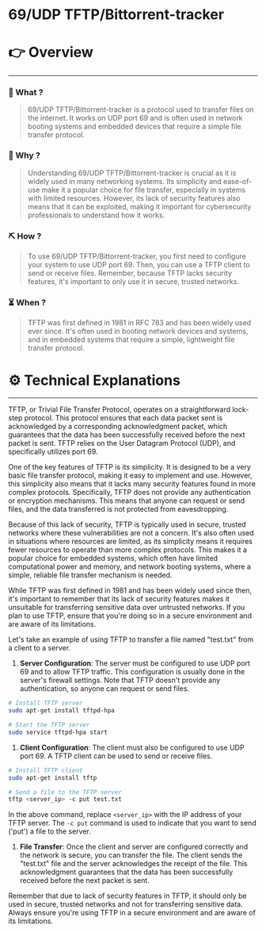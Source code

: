 # 69/UDP TFTP/Bittorrent-tracker


# 👉 Overview

---

### 👀 What ?

> 69/UDP TFTP/Bittorrent-tracker is a protocol used to transfer files on the internet. It works on UDP port 69 and is often used in network booting systems and embedded devices that require a simple file transfer protocol.
> 

### 🧐 Why ?

> Understanding 69/UDP TFTP/Bittorrent-tracker is crucial as it is widely used in many networking systems. Its simplicity and ease-of-use make it a popular choice for file transfer, especially in systems with limited resources. However, its lack of security features also means that it can be exploited, making it important for cybersecurity professionals to understand how it works.
> 

### ⛏️ How ?

> To use 69/UDP TFTP/Bittorrent-tracker, you first need to configure your system to use UDP port 69. Then, you can use a TFTP client to send or receive files. Remember, because TFTP lacks security features, it's important to only use it in secure, trusted networks.
> 

### ⏳ When ?

> TFTP was first defined in 1981 in RFC 783 and has been widely used ever since. It's often used in booting network devices and systems, and in embedded systems that require a simple, lightweight file transfer protocol.
> 

# ⚙️ Technical Explanations

---

TFTP, or Trivial File Transfer Protocol, operates on a straightforward lock-step protocol. This protocol ensures that each data packet sent is acknowledged by a corresponding acknowledgment packet, which guarantees that the data has been successfully received before the next packet is sent. TFTP relies on the User Datagram Protocol (UDP), and specifically utilizes port 69.

One of the key features of TFTP is its simplicity. It is designed to be a very basic file transfer protocol, making it easy to implement and use. However, this simplicity also means that it lacks many security features found in more complex protocols. Specifically, TFTP does not provide any authentication or encryption mechanisms. This means that anyone can request or send files, and the data transferred is not protected from eavesdropping.

Because of this lack of security, TFTP is typically used in secure, trusted networks where these vulnerabilities are not a concern. It's also often used in situations where resources are limited, as its simplicity means it requires fewer resources to operate than more complex protocols. This makes it a popular choice for embedded systems, which often have limited computational power and memory, and network booting systems, where a simple, reliable file transfer mechanism is needed.

While TFTP was first defined in 1981 and has been widely used since then, it's important to remember that its lack of security features makes it unsuitable for transferring sensitive data over untrusted networks. If you plan to use TFTP, ensure that you're doing so in a secure environment and are aware of its limitations.

Let's take an example of using TFTP to transfer a file named "test.txt" from a client to a server.

1. **Server Configuration**: The server must be configured to use UDP port 69 and to allow TFTP traffic. This configuration is usually done in the server's firewall settings. Note that TFTP doesn't provide any authentication, so anyone can request or send files.

```bash
# Install TFTP server
sudo apt-get install tftpd-hpa

# Start the TFTP server
sudo service tftpd-hpa start

```

1. **Client Configuration**: The client must also be configured to use UDP port 69. A TFTP client can be used to send or receive files.

```bash
# Install TFTP client
sudo apt-get install tftp

# Send a file to the TFTP server
tftp <server_ip> -c put test.txt

```

In the above command, replace `<server_ip>` with the IP address of your TFTP server. The `-c put` command is used to indicate that you want to send ('put') a file to the server.

1. **File Transfer**: Once the client and server are configured correctly and the network is secure, you can transfer the file. The client sends the "test.txt" file and the server acknowledges the receipt of the file. This acknowledgment guarantees that the data has been successfully received before the next packet is sent.

Remember that due to lack of security features in TFTP, it should only be used in secure, trusted networks and not for transferring sensitive data. Always ensure you're using TFTP in a secure environment and are aware of its limitations.
